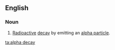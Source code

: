 ==English==

===Noun===
{{en-noun}}

# [[radioactive|Radioactive]] [[decay]] by emitting an [[alpha particle]].

[[ta:alpha decay]]